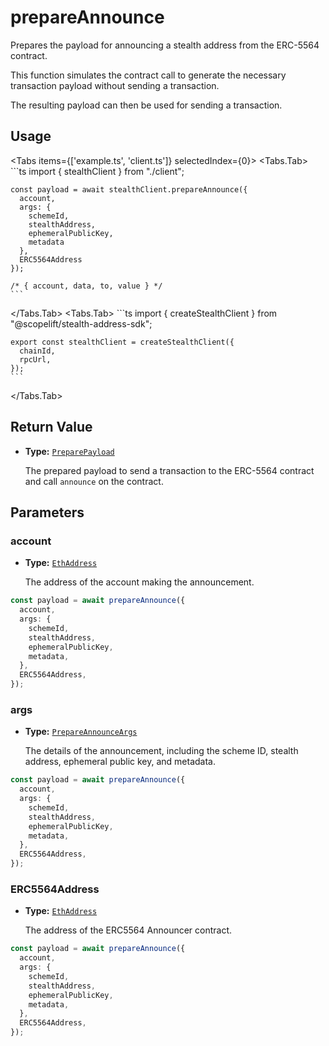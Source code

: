 
# prepareAnnounce

Prepares the payload for announcing a stealth address from the ERC-5564 contract.

This function simulates the contract call to generate the necessary transaction payload without sending a transaction.

The resulting payload can then be used for sending a transaction.

## Usage

<Tabs items={['example.ts', 'client.ts']} selectedIndex={0}>
  <Tabs.Tab>
    ```ts
    import { stealthClient } from "./client";

    const payload = await stealthClient.prepareAnnounce({
      account,
      args: {
        schemeId,
        stealthAddress,
        ephemeralPublicKey,
        metadata
      },
      ERC5564Address
    });

    /* { account, data, to, value } */
    ```

  </Tabs.Tab>
  <Tabs.Tab>
    ```ts
    import { createStealthClient } from "@scopelift/stealth-address-sdk";

    export const stealthClient = createStealthClient({
      chainId,
      rpcUrl,
    });
    ```

  </Tabs.Tab>
</Tabs>

## Return Value

- **Type:** [`PreparePayload`](../glossary/types.md#preparepayload)

  The prepared payload to send a transaction to the ERC-5564 contract and call `announce` on the contract.

## Parameters

### account

- **Type:** [`EthAddress`](../glossary/types.md#ethaddress)

  The address of the account making the announcement.

```ts {2}
const payload = await prepareAnnounce({
  account,
  args: {
    schemeId,
    stealthAddress,
    ephemeralPublicKey,
    metadata,
  },
  ERC5564Address,
});
```

### args

- **Type:** [`PrepareAnnounceArgs`](../glossary/types.md#prepareannounceargs)

  The details of the announcement, including the scheme ID, stealth address, ephemeral public key, and metadata.

```ts {3}
const payload = await prepareAnnounce({
  account,
  args: {
    schemeId,
    stealthAddress,
    ephemeralPublicKey,
    metadata,
  },
  ERC5564Address,
});
```

### ERC5564Address

- **Type:** [`EthAddress`](../glossary/types.md#ethaddress)

  The address of the ERC5564 Announcer contract.

```ts {4}
const payload = await prepareAnnounce({
  account,
  args: {
    schemeId,
    stealthAddress,
    ephemeralPublicKey,
    metadata,
  },
  ERC5564Address,
});
```
